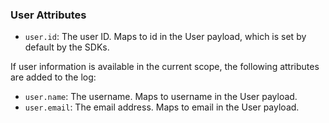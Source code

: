 ### User Attributes

- `user.id`: The user ID. Maps to id in the User payload, which is set by default by the SDKs.

If user information is available in the current scope, the following attributes are added to the log:

- `user.name`: The username. Maps to username in the User payload.
- `user.email`: The email address. Maps to email in the User payload.
